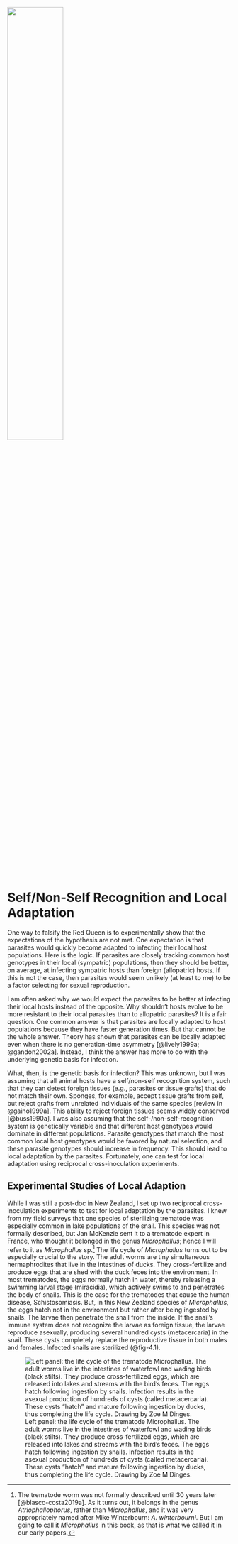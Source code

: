 ![](images/fig4-1.jpeg){width=50% fig-align="center" fig-alt="Red Queen looks at her reflected face in hand-held mirror"}

# Self/Non-Self Recognition and Local Adaptation

One way to falsify the Red Queen is to experimentally show that the expectations of the hypothesis are not met. One expectation is that parasites would quickly become adapted to infecting their local host populations. Here is the logic. If parasites are closely tracking common host genotypes in their local (sympatric) populations, then they should be better, on average, at infecting sympatric hosts than foreign (allopatric) hosts. If this is not the case, then parasites would seem unlikely (at least to me) to be a factor selecting for sexual reproduction.  

I am often asked why we would expect the parasites to be better at infecting their local hosts instead of the opposite. Why shouldn't hosts evolve to be more resistant to their local parasites than to allopatric parasites? It is a fair question. One common answer is that parasites are locally adapted to host populations because they have faster generation times. But that cannot be the whole answer. Theory has shown that parasites can be locally adapted even when there is no generation-time asymmetry [@lively1999a; @gandon2002a]. Instead, I think the answer has more to do with the underlying genetic basis for infection.  

What, then, is the genetic basis for infection? This was unknown, but I was assuming that all animal hosts have a self/non-self recognition system, such that they can detect foreign tissues (e.g., parasites or tissue grafts) that do not match their own. Sponges, for example, accept tissue grafts from self, but reject grafts from unrelated individuals of the same species [review in @gaino1999a]. This ability to reject foreign tissues seems widely conserved [@buss1990a]. I was also assuming that the self-/non-self-recognition system is genetically variable and that different host genotypes would dominate in different populations. Parasite genotypes that match the most common local host genotypes would be favored by natural selection, and these parasite genotypes should increase in frequency. This should lead to local adaptation by the parasites. Fortunately, one can test for local adaptation using reciprocal cross-inoculation experiments.  

## Experimental Studies of Local Adaption

While I was still a post-doc in New Zealand, I set up two reciprocal cross-inoculation experiments to test for local adaptation by the parasites. I knew from my field surveys that one species of sterilizing trematode was especially common in lake populations of the snail. This species was not formally described, but Jan McKenzie sent it to a trematode expert in France, who thought it belonged in the genus *Microphallus*; hence I will refer to it as *Microphallus* sp.[^1] The life cycle of *Microphallus* turns out to be especially crucial to the story. The adult worms are tiny simultaneous hermaphrodites that live in the intestines of ducks. They cross-fertilize and produce eggs that are shed with the duck feces into the environment. In most trematodes, the eggs normally hatch in water, thereby releasing a swimming larval stage (miracidia), which actively swims to and penetrates the body of snails. This is the case for the trematodes that cause the human disease, Schistosomiasis. But, in this New Zealand species of *Microphallus*, the eggs hatch not in the environment but rather after being ingested by snails. The larvae then penetrate the snail from the inside. If the snail's immune system does not recognize the larvae as foreign tissue, the larvae reproduce asexually, producing several hundred cysts (metacercaria) in the snail. These cysts completely replace the reproductive tissue in both males and females. Infected snails are sterilized (@fig-4.1).  

![Left panel: the life cycle of the trematode Microphallus. The adult worms live in the intestines of waterfowl and wading birds (black stilts). They produce cross-fertilized eggs, which are released into lakes and streams with the bird’s feces. The eggs hatch following ingestion by snails. Infection results in the asexual production of hundreds of cysts (called metacercaria). These cysts "hatch" and mature following ingestion by ducks, thus completing the life cycle.  Drawing by Zoe M Dinges.](images/fig4-2.jpeg){fig-alt="" #fig-4.1}



[^1]: The trematode worm was not formally described until 30 years later [@blasco-costa2019a]. As it turns out, it belongs in the genus *Atriophallophorus*, rather than *Microphallus*, and it was very appropriately named after Mike Winterbourn: *A. winterbourni*. But I am going to call it *Microphallus* in this book, as that is what we called it in our early papers.  

